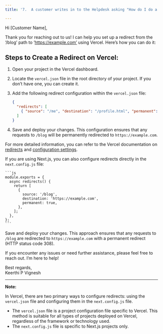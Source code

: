 ```yaml
---
title: '7.	A customer writes in to the Helpdesk asking "How do I do a redirect from the /blog path to https://example.com?" Please write a reply to the customer. Feel free to add any information about your decision making process after the reply.'

---
```


Hi [Customer Name],

Thank you for reaching out to us! I can help you set up a redirect from the ‘/blog’ path to ‘https://example.com’ using Vercel. Here’s how you can do it:

## Steps to Create a Redirect on Vercel:

1. Open your project in the Vercel dashboard.
2. Locate the `vercel.json` file in the root directory of your project. If you don’t have one, you can create it.
3. Add the following redirect configuration within the `vercel.json` file:

    ```json
    {
      "redirects": [
        { "source": "/me", "destination": "/profile.html", "permanent": false }
      ]
    }
    ```

4. Save and deploy your changes. This configuration ensures that any requests to `/blog` will be permanently redirected to `https://example.com`.

For more detailed information, you can refer to the Vercel documentation on [redirects](https://vercel.com/docs/concepts/projects/project-configuration#redirects) and [configuration settings](https://vercel.com/docs/concepts/projects/project-configuration).

If you are using Next.js, you can also configure redirects directly in the `next.config.js` file:

    ```js
    module.exports = {
      async redirects() {
        return [
          {
            source: '/blog',
            destination: 'https://example.com',
            permanent: true,
          },
        ];
      },
    };
    ```

Save and deploy your changes. This approach ensures that any requests to `/blog` are redirected to `https://example.com` with a permanent redirect (HTTP status code 308).

If you encounter any issues or need further assistance, please feel free to reach out. I’m here to help!

Best regards,  
Keerthi P Vignesh

---

**Note:**

In Vercel, there are two primary ways to configure redirects: using the `vercel.json` file and configuring them in the `next.config.js` file.

- The `vercel.json` file is a project configuration file specific to Vercel. This method is suitable for all types of projects deployed on Vercel, regardless of the framework or technology used.
- The `next.config.js` file is specific to Next.js projects only.
